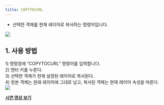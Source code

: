 ```yaml
---
title: COPYTOCURL
---
```



[image1]: ../../../../../assets/images/commands/copytocurl/image1.png
[image2]: ../../../../../assets/images/commands/copytocurl/image2.png

* 선택한 객체를 현재 레이어로 복사하는 명령어입니다.

![][image1]

## **1\. 사용 방법**

1\) 명령창에 “COPYTOCURL” 명령어를 입력합니다.  
2\) 엔터 키를 누른다.  
3\) 선택한 객체가 현재 설정된 레이어로 복사된다.  
4\) 원본 객체는 원래 레이어에 그대로 남고, 복사된 객체는 현재 레이어 속성을 따른다.  
![][image2]

[**<Icon name="youtube" class="emoji"/> 시연 영상 보기**]()
